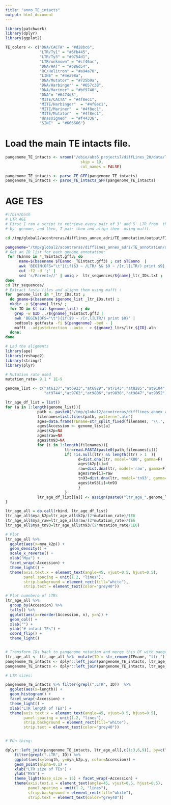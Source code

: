 ```yaml
---
title: "anno_TE_intacts"
output: html_document
---
```




```r

library(patchwork)
library(dplyr)
library(ggplot2)

TE_colors <- c("DNA/CACTA" = "#d28bc6",
               "LTR/Ty1" = "#6fb445",
               "LTR/Ty3" = "#9754d1",
               "LTR/unknown" = "#cf46ac",
               "DNA/HAT" = "#b86d54",
               "RC/Helitron" = "#a94a70",
               "LINE" = "#4ea98a",
               "DNA/Mutator" = "#725b9a",
               "DNA/Harbinger" = "#657c38",
               "DNA/Mariner" = "#bf9740",
               "DNA"= "#6474d8",
               "MITE/CACTA" = "#4f8ec1",
               "MITE/Harbinger"  = "#4f8ec1",
               "MITE/Mariner"  = "#4f8ec1",
               "MITE/Mutator"  = "#4f8ec1",
               "Unassigned"  = "#f44336", 
               "SINE"  = "#666666")
```


# Load the main TE intacts file.
```r

pangenome_TE_intacts <- vroom("/ebio/abt6_projects7/diffLines_20/data/TE_annotation/pangenome_TEannotation_intacts.gff3", 
                                 skip = 19,
                                 col_names = FALSE)

pangenome_TE_intacts <- parse_TE_GFF(pangenome_TE_intacts)
pangenome_TE_intacts <- parse_TE_intacts_GFF(pangenome_TE_intacts)

```




# AGE TES
```bash
#!/bin/bash
# LTR AGE
# First I ran a script to retrieve every pair of 3' and 5' LTR from  the annotation, 
# by  genome, and then, I pair them and align them  using mafft. 

cd /tmp/global2/acontreras/difflines_annex_adri/TE_annotation/output/FINAL_TE_annotation/split_by_accession/ltr_sequences/

pangenome="/tmp/global2/acontreras/difflines_annex_adri/TE_annotation/output/FINAL_TE_annotation/pangenome_onlychrom.fasta"
# Get an ID list for each genome annotation:
 for TEanno in *_TEintact.gff3; do
      name=$(basename $TEanno _TEintact.gff3) ; cat $TEanno  |
      awk 'BEGIN{OFS="\t"}{if($3 ~ /LTR/ && $9 ~ /[r,l]LTR/) print $9}' |
      cut -f2 -d ';' |
      sed 's/Parent=//' | uniq >  ltr_sequences/${name}_ltr_IDs.txt ;
done
cd ltr_sequences/
# Extract fasta files and alignm them using mafft :
for  genome_list in *_ltr_IDs.txt ;
  do gname=$(basename $genome_list _ltr_IDs.txt) ;
  mkdir -p ${gname}_ltrs/ ;
  for ID in $( cat $genome_list) ; do
    grep -w $ID ../${gname}_TEintact.gff3 |
    awk 'BEGIN{OFS="\t"}{if($9 ~ /[r,l]LTR/) print $0}' |
    bedtools getfasta -fi ${pangenome} -bed - |
    mafft --adjustdirection --auto - > ${gname}_ltrs/ltr_${ID}.aln
  done;
done
```


```r
# Lad the aligments
library(ape)
library(reshape2)
library(stringr)
library(plyr)

# Mutation rate used 
mutation_rate= 9.1 * 1E-9

genome_list <- c("at6137","at6923","at6929","at7143","at8285","at9104","at9336","at9503","at9578",
                 "at9744","at9762","at9806","at9830","at9847","at9852","at9879","at9883","at9900")

ltr_age_df_list = list()
for (a in 1:length(genome_list)){
              path <- paste0("/tmp/global2/acontreras/difflines_annex_adri/TE_annotation/output/FINAL_TE_annotation/TE_analisis/ltr_sequences/", genome_list[a],"_ltrs/")
              filenames=list.files(path, pattern='.aln')
              ages=data.frame(TEname=str_split_fixed(filenames, '\\.', 3)[,1])
              ages$Accession <- genome_list[a]
              ages$k2p=NA
              ages$raw=NA
              ages$tn93=NA
              for (i in 1:length(filenames)){
                          ltr=read.FASTA(paste0(path,filenames[i]))
                          if( !is.null(ltr) && length(ltr) > 1  ){
                                d=dist.dna(ltr, model='K80', gamma=F)
                                ages$k2p[i]=d
                                raw=dist.dna(ltr, model='raw', gamma=F)
                                ages$raw[i]=raw
                                tn93=dist.dna(ltr, model='tn93', gamma=F)
                                ages$tn93[i]=tn93
                                }
                          }
              ltr_age_df_list[[a]] <- assign(paste0("ltr_age_",genome_list[a]), ages)
}

ltr_age_all = do.call(rbind, ltr_age_df_list)
ltr_age_all$mya_k2p=ltr_age_all$k2p/(2*mutation_rate)/1E6
ltr_age_all$mya_raw=ltr_age_all$raw/(2*mutation_rate)/1E6
ltr_age_all$mya_tn93=ltr_age_all$tn93/(2*mutation_rate/1E6)

# Plot 
ltr_age_all %>%  
  ggplot(aes(x=mya_k2p)) + 
  geom_density() +
  scale_x_reverse() + 
  xlab("Mya") + 
  facet_wrap(~Accession) +
  theme_light() +
  theme(axis.text.x = element_text(angle=45, vjust=0.5, hjust=0.5), 
        panel.spacing = unit(1.2, "lines"),
        strip.background = element_rect(fill="white"),
        strip.text = element_text(color="grey40"))

# Plot numnbero of LTRs
ltr_age_all %>%  
  group_by(Accession) %>%  
  tally() %>%  
  ggplot(aes(x=reorder(Accession, n), y=n)) + 
  geom_col() + 
  xlab("") +
  ylab("# intact TEs") + 
  coord_flip() + 
  theme_light()


# Transform IDs back to pangenome notation and merge this DF with pangenome_TE_intacts:
ltr_age_all <- ltr_age_all %>%  mutate(ID = str_remove(TEname, "ltr_"))
pangenome_TE_intacts <- dplyr::left_join(pangenome_TE_intacts, ltr_age_all[,c(1:3,6,9)], by=c("Accession", "ID"))
pangenome_TE_intacts <- dplyr::left_join(pangenome_TE_intacts, ltr_age_all[,c(1:3,6,9)], by=c("Accession", "ID" == "Parent"))

# LTR sizes:

pangenome_TE_intacts %>% filter(grepl(".LTR", ID))  %>%  
  ggplot(aes(x=length)) + 
  geom_histogram() + 
  facet_wrap(~Accession) +
  theme_light() +
  xlab("LTR length of TEs") + 
  theme(axis.text.x = element_text(angle=45, vjust=0.5, hjust=0.5), 
        panel.spacing = unit(1.2, "lines"),
        strip.background = element_rect(fill="white"),
        strip.text = element_text(color="grey40"))


# FUn thing:

dplyr::left_join(pangenome_TE_intacts, ltr_age_all[,c(1:3,6,9)], by=c("Accession", "Parent" = "ID")) %>%  
    filter(grepl(".LTR", ID)) %>% 
    ggplot(aes(x=length, y=mya_k2p.y, color=Accession)) + 
    geom_point(alpha=0.1) + 
    xlab("LTR size of TEs") +  
    ylab("MYA") +
    theme_light(base_size = 15) + facet_wrap(~Accession) +  
    theme(axis.text.x = element_text(angle=45, vjust=0.5, hjust=0.5), 
          panel.spacing = unit(1.2, "lines"),
          strip.background = element_rect(fill="white"),
          strip.text = element_text(color="grey40"))

```




